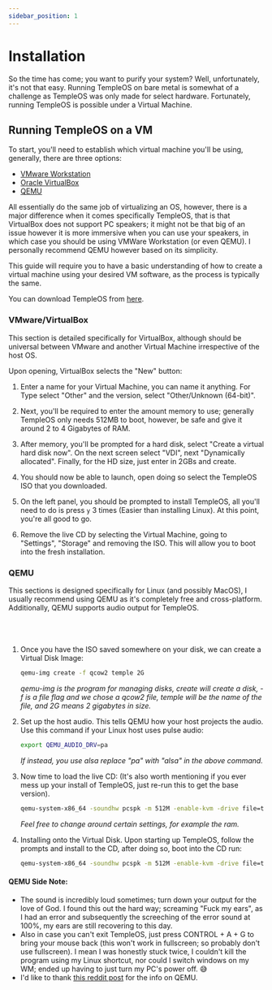 ```yaml
---
sidebar_position: 1
---
```


# Installation
So the time has come; you want to purify your system? Well, unfortunately, it's not that easy. Running TempleOS on bare metal is somewhat of a challenge as TempleOS was only made for select hardware. Fortunately, running TempleOS is possible under a Virtual Machine.

## Running TempleOS on a VM
To start, you'll need to establish which virtual machine you'll be using, generally, there are three options:
* [VMware Workstation](https://www.vmware.com/au/products/workstation-player.html)
* [Oracle VirtualBox](https://www.virtualbox.org/)
* [QEMU](https://www.qemu.org/)

All essentially do the same job of virtualizing an OS, however, there is a major difference when it comes specifically TempleOS, that is that VirtualBox does not support PC speakers; it might not be that big of an issue however it is more immersive when you can use your speakers, in which case you should be using VMWare Workstation (or even QEMU). I personally recommend QEMU however based on its simplicity.

This guide will require you to have a basic understanding of how to create a virtual machine using your desired VM software, as the process is typically the same.

You can download TempleOS from [here](https://templeos.me/templeos.iso).
<!-- Import for Tabs -->


### VMware/VirtualBox
This section is detailed specifically for VirtualBox, although should be universal between VMware and another Virtual Machine irrespective of the host OS.

Upon opening, VirtualBox selects the "New" button:
1. Enter a name for your Virtual Machine, you can name it anything. For Type select "Other" and the version, select "Other/Unknown (64-bit)".

2. Next, you'll be required to enter the amount memory to use; generally TempleOS only needs 512MB to boot, however, be safe and give it around 2 to 4 Gigabytes of RAM.

3. After memory, you'll be prompted for a hard disk, select "Create a virtual hard disk now". On the next screen select "VDI", next "Dynamically allocated". Finally, for the HD size, just enter in 2GBs and create.

4. You should now be able to launch, open doing so select the TempleOS ISO that you downloaded.

5. On the left panel, you should be prompted to install TempleOS, all you'll need to do is press `y` 3 times (Easier than installing Linux). At this point, you're all good to go.

6. Remove the live CD by selecting the Virtual Machine, going to "Settings", "Storage" and removing the ISO. This will allow you to boot into the fresh installation.
### QEMU

This sections is designed specifically for Linux (and possibly MacOS), I usually recommend using QEMU as it's completely free and cross-platform. Additionally, QEMU supports audio output for TempleOS.<br></br><br></br>
1. Once you have the ISO saved somewhere on your disk, we can create a Virtual Disk Image:
     ```bash
     qemu-img create -f qcow2 temple 2G
    ```
    <i>qemu-img is the program for managing disks, create will create a disk, -f is a file flag and we chose a qcow2 file, temple will be the name of the file, and 2G means 2 gigabytes in size.</i>

2. Set up the host audio. This tells QEMU how your host projects the audio. Use this command if your Linux host uses pulse audio:
     ```sh
     export QEMU_AUDIO_DRV=pa
    ```
    <i>If instead, you use alsa replace "pa" with "alsa" in the above command.</i>

3. Now time to load the live CD: (It's also worth mentioning if you ever mess up your install of TempleOS, just re-run this to get the base version).
     ```sh
     qemu-system-x86_64 -soundhw pcspk -m 512M -enable-kvm -drive file=temple -cdrom templeos.iso -boot order=d
    ```
    <i>Feel free to change around certain settings, for example the ram.</i>

4. Installing onto the Virtual Disk. Upon starting up TempleOS, follow the prompts and install to the CD, after doing so, boot into the CD run:
    ```sh
    qemu-system-x86_64 -soundhw pcspk -m 512M -enable-kvm -drive file=temple
    ```



#### QEMU Side Note:
* The sound is incredibly loud sometimes; turn down your output for the love of God. I found this out the hard way; screaming "Fuck my ears", as I had an error and subsequently the screeching of the error sound at 100%, my ears are still recovering to this day.
* Also in case you can't exit TempleOS, just press CONTROL + A + G to bring your mouse back (this won't work in fullscreen; so probably don't use fullscreen). I mean I was honestly stuck twice, I couldn't kill the program using my Linux shortcut, nor could I switch windows on my WM; ended up having to just turn my PC's power off. 😅
* I'd like to thank [this reddit post](https://www.reddit.com/r/TempleOS_Official/comments/ewtp0n/templeos_with_sound_in_qemulinux_host/) for the info on QEMU.
